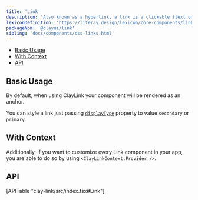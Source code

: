 ```yaml
---
title: 'Link'
description: 'Also known as a hyperlink, a link is a clickable (text or image) element used for navigation purposes.'
lexiconDefinition: 'https://liferay.design/lexicon/core-components/link/'
packageNpm: '@clayui/link'
sibling: 'docs/components/css-links.html'
---
```



<div class="nav-toc-absolute">
<div class="nav-toc">

-   [Basic Usage](#basic-usage)
-   [With Context](#with-context)
-   [API](#api)

</div>
</div>

## Basic Usage

By default, when using ClayLink your component will be rendered as an anchor.

You can style a link just passing [`displayType`](#api-displayType) property to value `secondary` or `primary`.

<Link />

## With Context

Additionally, if you want to customize every Link component in your app, you are able to do so by using `<ClayLinkContext.Provider />`.

<LinkContext />

## API

<div>[APITable "clay-link/src/index.tsx#Link"]</div>
